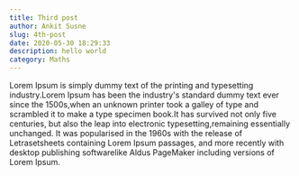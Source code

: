 ```yaml
---
title: Third post
author: Ankit Susne
slug: 4th-post
date: 2020-05-30 18:29:33
description: hello world
category: Maths
---
```


Lorem Ipsum is simply dummy text of the printing and typesetting industry.Lorem Ipsum has been the industry's standard dummy text ever since the 1500s,when an unknown printer took a galley of type and scrambled it to make a type specimen book.It has survived not only five centuries, but also the leap into electronic typesetting,remaining essentially unchanged. It was popularised in the 1960s with the release of Letrasetsheets containing Lorem Ipsum passages, and more recently with desktop publishing softwarelike Aldus PageMaker including versions of Lorem Ipsum.
